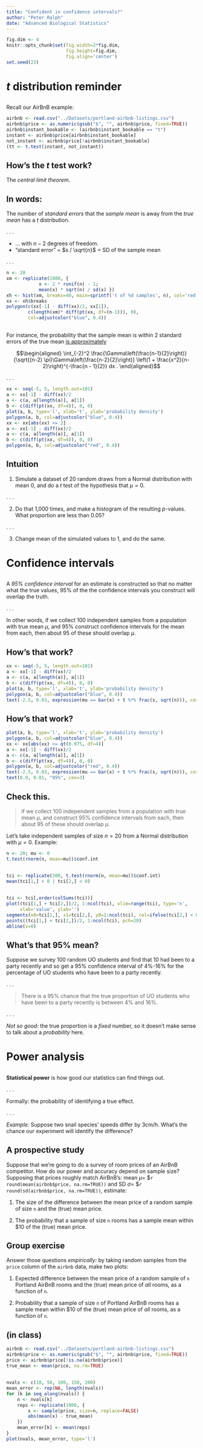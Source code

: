```yaml
---
title: "Confident in confidence intervals?"
author: "Peter Ralph"
date: "Advanced Biological Statistics"
---
```


```r
fig.dim <- 4
knitr::opts_chunk$set(fig.width=2*fig.dim,
                      fig.height=fig.dim,
                      fig.align='center')
set.seed(23)
```


# $t$ distribution reminder

##

Recall our AirBnB example:
```r
airbnb <- read.csv("../Datasets/portland-airbnb-listings.csv")
airbnb$price <- as.numeric(gsub("$", "", airbnb$price, fixed=TRUE))
airbnb$instant_bookable <- (airbnb$instant_bookable == "t")
instant <- airbnb$price[airbnb$instant_bookable]
not_instant <- airbnb$price[!airbnb$instant_bookable]
(tt <- t.test(instant, not_instant))
```

## How's the $t$ test work?

The *central limit theorem*.

## In words:

The number of *standard errors* that the *sample mean* is
away from the *true mean* has a $t$ distribution.

. . .

- ... with $n-2$ degrees of freedom.
- "standard error" = $s / \sqrt{n}$ = SD of the sample mean

. . .

```r
n <- 20
xm <- replicate(1000, {
            x <- 2 * runif(n) - 1;
            mean(x) * sqrt(n) / sd(x) })
xh <- hist(xm, breaks=40, main=sprintf('t of %d samples', n), col='red')
xx <- xh$breaks
polygon(c(xx[-1] - diff(xx)/2, xx[1]),
        c(length(xm)* diff(pt(xx, df=(n-1))), 0),
        col=adjustcolor("blue", 0.4))
```

##

For instance,
the probability that the sample mean is within 2 standard errors
of the true mean [is approximately](https://en.wikipedia.org/wiki/Student%27s_t-distribution)

$$\begin{aligned}
    \int_{-2}^2
        \frac{\Gamma\left(\frac{n-1}{2}\right)}{\sqrt{(n-2) \pi}\Gamma\left(\frac{n-2}{2}\right)}
        \left(1 + \frac{x^2}{n-2}\right)^{-\frac{n - 1}{2}} dx .
\end{aligned}$$

. . .

```r
xx <- seq(-5, 5, length.out=101)
a <- xx[-1] - diff(xx)/2
a <- c(a, a[length(a)], a[1])
b <- c(diff(pt(xx, df=4)), 0, 0)
plot(a, b, type='l', xlab='t', ylab='probability density')
polygon(a, b, col=adjustcolor("blue", 0.4))
xx <- xx[abs(xx) <= 2]
a <- xx[-1] - diff(xx)/2
a <- c(a, a[length(a)], a[1])
b <- c(diff(pt(xx, df=4)), 0, 0)
polygon(a, b, col=adjustcolor("red", 0.4))
```


## Intuition

1. Simulate a dataset of 20 random draws from a Normal distribution
    with mean 0, and do a $t$ test of the hypothesis that $\mu=0$.

. . .

2. Do that 1,000 times, and make a histogram of the resulting $p$-values.
    What proportion are less than 0.05?

. . .

3. Change mean of the simulated values to 1, and do the same.




# Confidence intervals

##

A *95% confidence interval* for an estimate
is constructed so that no matter what the true values,
95% of the the confidence intervals you construct will overlap the truth.

. . .

In other words,
if we collect 100 independent samples from a population with true mean $\mu$,
and 95% construct confidence intervals for the mean from each,
then about 95 of these should overlap $\mu$.

## How's that work?

```r
xx <- seq(-5, 5, length.out=101)
a <- xx[-1] - diff(xx)/2
a <- c(a, a[length(a)], a[1])
b <- c(diff(pt(xx, df=4)), 0, 0)
plot(a, b, type='l', xlab='t', ylab='probability density')
polygon(a, b, col=adjustcolor("blue", 0.4))
text(-2.5, 0.03, expression(mu == bar(x) + t %*% frac(s, sqrt(n))), cex=3)
```

## How's that work?

```r
plot(a, b, type='l', xlab='t', ylab='probability density')
polygon(a, b, col=adjustcolor("blue", 0.4))
xx <- xx[abs(xx) <= qt(0.975, df=4)]
a <- xx[-1] - diff(xx)/2
a <- c(a, a[length(a)], a[1])
b <- c(diff(pt(xx, df=4)), 0, 0)
polygon(a, b, col=adjustcolor("red", 0.4))
text(-2.5, 0.03, expression(mu == bar(x) + t %*% frac(s, sqrt(n))), cex=3)
text(0.0, 0.01, "95%", cex=3)
```


## Check this.

> if we collect 100 independent samples from a population with true mean $\mu$,
> and construct 95% confidence intervals from each,
> then about 95 of these should overlap $\mu$.

Let's take independent samples of size $n=20$ from a Normal distribution with $\mu = 0$.
Example:
```r
n <- 20; mu <- 0
t.test(rnorm(n, mean=mu))$conf.int
```

## 

```r
tci <- replicate(300, t.test(rnorm(n, mean=mu))$conf.int)
mean(tci[1,] > 0 | tci[2,] < 0)
```

##

```r
tci <- tci[,order(colSums(tci))]
plot((tci[1,] + tci[2,])/2, 1:ncol(tci), xlim=range(tci), type='n',
     xlab='value', ylab='')
segments(x0=tci[1,], x1=tci[2,], y0=1:ncol(tci), col=ifelse(tci[2,] < 0 | tci[1,] > 0, 'red', 'black'))
points((tci[1,] + tci[2,])/2, 1:ncol(tci), pch=20)
abline(v=0)
```

## What's that 95% mean?

Suppose we survey 100 random UO students
and find that 10 had been to a party recently
and so get a 95% confidence interval of 4%-16% for the percentage
of UO students who have been to a party recently.

. . .

> There is a 95% chance that
> the true proportion of UO students who have been to a party recently
> is between 4% and 16%.

. . .

*Not so good:* the true proportion is a *fixed* number,
so it doesn't make sense to talk about a *probability* here.

# Power analysis

##

**Statistical power**
is how good our statistics can find things out.

. . .

Formally:
the probability of identifying a true effect.

. . .

*Example:*
Suppose two snail species' speeds differ by 3cm/h.
What's the chance our experiment will identify the difference?


## A prospective study

Suppose that we're going to do a survey of room prices of an AirBnB competitor.
How do our power and accuracy depend on sample size?
Supposing that prices roughly match AirBnB's:
mean $\mu =$ \$`r round(mean(airbnb$price, na.rm=TRUE))`
and SD $\sigma =$ \$`r round(sd(airbnb$price, na.rm=TRUE))`,
estimate:

1. The size of the difference between the mean price of a random sample of size `n`
   and the (true) mean price.

2. The probability that a sample of size `n` rooms has a sample mean within \$10 of the (true) mean price.


## Group exercise

Answer those questions *empirically:*
by taking random samples from the `price` column of the `airbnb` data, make two plots:

1. Expected difference between the mean price of a random sample of `n` Portland AirBnB rooms and the (true) mean price of *all* rooms, as a function of `n`.

2. Probability that a sample of size `n` of Portland AirBnB rooms has a sample mean within \$10 of the (true) mean price of *all* rooms, as a function of `n`.

## (in class)

```r
airbnb <- read.csv("../Datasets/portland-airbnb-listings.csv")
airbnb$price <- as.numeric(gsub("$", "", airbnb$price, fixed=TRUE))
price <- airbnb$price[!is.na(airbnb$price)]
true_mean <- mean(price, na.rm=TRUE)
```

## 

```r
nvals <- c(10, 50, 100, 150, 200)
mean_error <- rep(NA, length(nvals))
for (k in seq_along(nvals)) {
    n <- nvals[k]
    reps <- replicate(1000, {
        x <- sample(price, size=n, replace=FALSE)
        abs(mean(x) - true_mean)
    })
    mean_error[k] <- mean(reps)
}
plot(nvals, mean_error, type='l')
```
